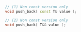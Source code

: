 ```cpp
// (1) Non const version only
void push_back( const T& value );

// (2) Non const version only
void push_back( T&& value );
```
